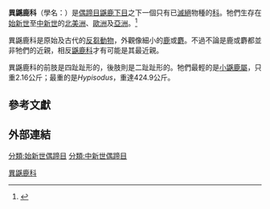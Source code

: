 {{Automatic taxobox
 | image = Hypertragulus calcaratus.JPG
 | image_width = 250px
 | fossil_range = {{fossil range|[[始新世|始新世]]|[[中新世|中新世]]}}
 | taxon = Hypertragulidae
 | authority = [[愛德華·德林克·科普|Cope]] (1879)
 | subdivision_ranks = [[屬|屬]]
 | subdivision =
* ''Andegameryx''
* [[異鼷鹿_(異鼷鹿科)|異鼷鹿屬]] ''Hypertragulus''
* ''Hypisodus''
* [[侏鼷鹿屬|侏鼷鹿屬]] ''Nanotragulus''
* [[南方鼷鹿屬|南方鼷鹿屬]] ''Notomeryx''
* [[小鼷鹿屬|小鼷鹿屬]] ''Parvitragulus''
* [[扁鼷鹿屬|扁鼷鹿屬]] ''Simimeryx''
| range_map = Hypertragulidae range.png
| range_map_width = 250px
| range_map_caption = 異鼷鹿科[[化石|化石]]的分佈地
}}

'''異鼷鹿科'''（學名：{{lang|la|Hypertragulidae}}）是[[偶蹄目|偶蹄目]][[鼷鹿下目|鼷鹿下目]]之下一個只有已[[滅絕|滅絕]]物種的[[科_(生物)|科]]。牠們生存在[[始新世|始新世]]至[[中新世|中新世]]的[[北美洲|北美洲]]、[[歐洲|歐洲]]及[[亞洲|亞洲]]。<ref>{{Cite web |url=http://paleodb.org/cgi-bin/bridge.pl?action=checkTaxonInfo&taxon_no=42589&is_real_user=1 |title=PaleoBiology Database |accessdate=2010-02-11 |archive-date=2012-10-14 |archive-url=https://web.archive.org/web/20121014040049/http://paleodb.org/cgi-bin/bridge.pl?action=checkTaxonInfo&taxon_no=42589&is_real_user=1 |dead-url=no }}</ref>

異鼷鹿科是原始及古代的[[反芻動物|反芻動物]]，外觀像細小的[[鹿|鹿]]或[[麝|麝]]。不過不論是鹿或麝都並非牠們的近親，相反[[鼷鹿科|鼷鹿科]]才有可能是其最近親。

異鼷鹿科的前肢是四趾趾形的，後肢則是二趾趾形的。牠們最輕的是[[小鼷鹿屬|小鼷鹿屬]]，只重2.16公斤；最重的是''Hypisodus''，重達424.9公斤。

==參考文獻==
{{reflist}}

==外部連結==
{{Taxonbar}}
[[Category:異鼷鹿科|]]
[[分類:始新世偶蹄目|分類:始新世偶蹄目]]
[[分類:中新世偶蹄目|分類:中新世偶蹄目]]
